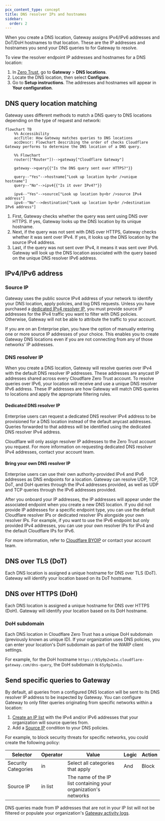 ```yaml
---
pcx_content_type: concept
title: DNS resolver IPs and hostnames
sidebar:
  order: 2
---
```


When you create a DNS location, Gateway assigns IPv4/IPv6 addresses and DoT/DoH hostnames to that location. These are the IP addresses and hostnames you send your DNS queries to for Gateway to resolve.

To view the resolver endpoint IP addresses and hostnames for a DNS location:

1. In [Zero Trust](https://one.dash.cloudflare.com/), go to **Gateway** > **DNS locations**.
2. Locate the DNS location, then select **Configure**.
3. Go to **Setup instructions**. The addresses and hostnames will appear in **Your configuration**.

## DNS query location matching

Gateway uses different methods to match a DNS query to DNS locations depending on the type of request and network:

```mermaid
flowchart TB
    %% Accessibility
    accTitle: How Gateway matches queries to DNS locations
    accDescr: Flowchart describing the order of checks Cloudflare Gateway performs to determine the DNS location of a DNS query.

    %% Flowchart
    router(["Router"])-->gateway["Cloudflare Gateway"]

    gateway-->query{{"Is the DNS query sent over HTTPS?"}}

    query--"Yes"-->hostname["Look up location by<br />unique hostname"]
    query--"No"-->ipv4{{"Is it over IPv4?"}}

    ipv4--"Yes"-->source["Look up location by<br />source IPv4 address"]
    ipv4--"No"-->destination["Look up location by<br />destination IPv6 address"]
```

1. First, Gateway checks whether the query was sent using DNS over HTTPS. If yes, Gateway looks up the DNS location by its unique hostname.
2. Next, if the query was not sent with DNS over HTTPS, Gateway checks whether it was sent over IPv4. If yes, it looks up the DNS location by the source IPv4 address.
3. Last, if the query was not sent over IPv4, it means it was sent over IPv6. Gateway will look up the DNS location associated with the query based on the unique DNS resolver IPv6 address.

## IPv4/IPv6 address

### Source IP

Gateway uses the public source IPv4 address of your network to identify your DNS location, apply policies, and log DNS requests. Unless you have purchased a [dedicated IPv4 resolver IP](#dedicated-dns-resolver-ip), you must provide source IP addresses for the IPv4 traffic you want to filter with DNS policies. Otherwise, Gateway will not be able to attribute the traffic to your account.

If you are on an Enterprise plan, you have the option of manually entering one or more source IP addresses of your choice. This enables you to create Gateway DNS locations even if you are not connecting from any of those networks' IP addresses.

### DNS resolver IP

When you create a DNS location, Gateway will resolve queries over IPv4 with the default DNS resolver IP addresses. These addresses are anycast IP addresses shared across every Cloudflare Zero Trust account. To resolve queries over IPv6, your location will receive and use a unique DNS resolver IPv6 address. These IP addresses are how Gateway will match DNS queries to locations and apply the appropriate filtering rules.

#### Dedicated DNS resolver IP

Enterprise users can request a dedicated DNS resolver IPv4 address to be provisioned for a DNS location instead of the default anycast addresses. Queries forwarded to that address will be identified using the dedicated DNS resolver IPv4 address.

Cloudflare will only assign resolver IP addresses to the Zero Trust account you request. For more information on requesting dedicated DNS resolver IPv4 addresses, contact your account team.

#### Bring your own DNS resolver IP

Enterprise users can use their own authority-provided IPv4 and IPv6 addresses as DNS endpoints for a location. Gateway can resolve UDP, TCP, DoT, and DoH queries through the IPv4 addresses provided, as well as UDP and TCP queries through the IPv6 addresses provided.

After you onboard your IP addresses, the IP addresses will appear under the associated endpoint when you create a new DNS location. If you did not provide IP addresses for a specific endpoint type, you can use the default Cloudflare resolver IPs or dedicated resolver IPs alongside your own resolver IPs. For example, if you want to use the IPv6 endpoint but only provided IPv4 addresses, you can use your own resolver IPs for IPv4 and the default Cloudflare IPs for IPv6.

For more information, refer to [Cloudflare BYOIP](/byoip/) or contact your account team.

## DNS over TLS (DoT)

Each DNS location is assigned a unique hostname for DNS over TLS (DoT). Gateway will identify your location based on its DoT hostname.

## DNS over HTTPS (DoH)

Each DNS location is assigned a unique hostname for DNS over HTTPS (DoH). Gateway will identify your location based on its DoH hostname.

### DoH subdomain

Each DNS location in Cloudflare Zero Trust has a unique DoH subdomain (previously known as unique ID). If your organization uses DNS policies, you can enter your location's DoH subdomain as part of the WARP client settings.

For example, for the DoH hostname `https://65y9p2vm1u.cloudflare-gateway.com/dns-query`, the DoH subdomain is `65y9p2vm1u`.

## Send specific queries to Gateway

By default, all queries from a configured DNS location will be sent to its DNS resolver IP address to be inspected by Gateway. You can configure Gateway to only filter queries originating from specific networks within a location:

1. [Create an IP list](/cloudflare-one/policies/gateway/lists/) with the IPv4 and/or IPv6 addresses that your organization will source queries from.
2. Add a [Source IP](/cloudflare-one/policies/gateway/dns-policies/#source-ip) condition to your DNS policies.

For example, to block security threats for specific networks, you could create the following policy:

| Selector            | Operator | Value                                                           | Logic | Action |
| ------------------- | -------- | --------------------------------------------------------------- | ----- | ------ |
| Security Categories | in       | Select all categories that apply                                | And   | Block  |
| Source IP           | in list  | The name of the IP list containing your organization's networks |       |        |

DNS queries made from IP addresses that are not in your IP list will not be filtered or populate your organization's [Gateway activity logs](/cloudflare-one/insights/logs/gateway-logs/).
